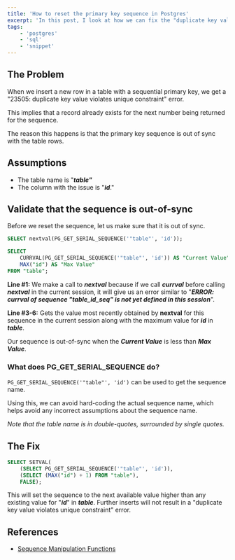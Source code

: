 ```yaml
---
title: 'How to reset the primary key sequence in Postgres'
excerpt: 'In this post, I look at how we can fix the "duplicate key value violates unique constraint" error because the sequence is out of sync from the records in the table.'
tags:
    - 'postgres'
    - 'sql'
    - 'snippet'
---
```


## The Problem

When we insert a new row in a table with a sequential primary key, we get a "23505: duplicate key value violates unique constraint" error.

This implies that a record already exists for the next number being returned for the sequence.

The reason this happens is that the primary key sequence is out of sync with the table rows.

## Assumptions

-   The table name is "**_table"_**
-   The column with the issue is "**_id_**."

## Validate that the sequence is out-of-sync

Before we reset the sequence, let us make sure that it is out of sync.

```sql
SELECT nextval(PG_GET_SERIAL_SEQUENCE('"table"', 'id'));

SELECT
    CURRVAL(PG_GET_SERIAL_SEQUENCE('"table"', 'id')) AS "Current Value",
    MAX("id") AS "Max Value"
FROM "table";
```

**Line #1:** We make a call to **_nextval_** because if we call **_currval_** before calling **_nextval_** in the current session, it will give us an error similar to "**_ERROR: currval of sequence "table_id_seq" is not yet defined in this session_**".

**Line #3-6:** Gets the value most recently obtained by **nextval** for this sequence in the current session along with the maximum value for **_id_** in **_table_**.

Our sequence is out-of-sync when the **_Current Value_** is less than **_Max Value_**.

### What does PG_GET_SERIAL_SEQUENCE do?

`PG_GET_SERIAL_SEQUENCE('"table"', 'id')` can be used to get the sequence name.

Using this, we can avoid hard-coding the actual sequence name, which helps avoid any incorrect assumptions about the sequence name.

_Note that the table name is in double-quotes, surrounded by single quotes._

## The Fix

```sql
SELECT SETVAL(
    (SELECT PG_GET_SERIAL_SEQUENCE('"table"', 'id')),
    (SELECT (MAX("id") + 1) FROM "table"),
    FALSE);
```

This will set the sequence to the next available value higher than any existing value for "**_id_**" in **_table_**. Further inserts will not result in a "duplicate key value violates unique constraint" error.

## References

-   [Sequence Manipulation Functions](https://www.postgresql.org/docs/current/functions-sequence.html)
